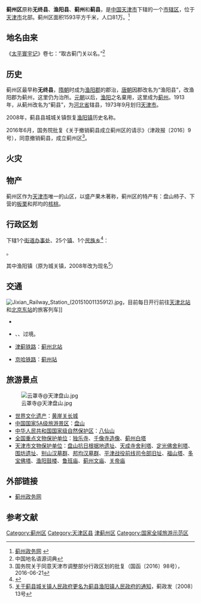 {{redirect|蓟州|唐代设立的蓟州|蓟州 (古代)}}
{{redirect|蓟县|春秋战国时期燕国地方|蓟县 (燕国)}}
{{Not|蓟城}}
{{Infobox China County
| county  =蓟州区
| Photo =日巗@盘山.jpg
| Photoname=蓟州区[[盘山_(天津)|盘山]]
| state = [[天津市|天津市]]
| seal =  
| map = ChinaTianjinJixian.png
| map size = 160 
| mapofstate=
| Pinyin   = Ji xian
| Belong = {{CHN}}[[天津市|天津市]]
| Types= 
| founded =
| seat = 
| officerTitle = 区委书记
| officer = [[贺亦农|贺亦农]]
| officerTitle2 = 区长
| officer2 = [[张建宇|张建宇]]
| area = 1593 [[km²|km²]]
| area land =  
| area water =  
| area percentage = 
| town = 
| subdistrict = 
| census yr = 
| pop =81万
| density =  
| GDP = 
| web = 
| post code= 301900
| phone code = 22
}}

'''蓟州区'''原称'''无终县'''、'''渔阳县'''、'''蓟州'''和'''蓟县'''，是[[中华人民共和国|中国]][[天津市|天津市]]下辖的一个[[市辖区|市辖区]]，位于[[天津市|天津市]]北部。蓟州区面积1593平方千米，人口81万。<ref>[http://www.tjjx.gov.cn/ 蓟州政务网] {{webarchive|url=https://web.archive.org/web/20070928034849/http://www.tjjx.gov.cn/ |date=2007-09-28 }}</ref>

==地名由来==
《[[太平寰宇记|太平寰宇记]]》卷七：“取古蓟门关以名。”<ref>中国地名语源词典</ref>

== 历史 ==
蓟州区最早称'''无终县'''，[[隋朝|隋朝]]时成为[[渔阳郡|渔阳郡]]的郡治，[[唐朝|唐朝]]因郡改名为“渔阳县”，改渔阳郡为蓟州，这里仍为治所。[[元朝|元朝]]以后，[[渔阳|渔阳]]之名棄用，这里成为[[蓟州|蓟州]]。1913年，从蓟州改名为“蓟县”，为[[河北省|河北省]]辖县，1973年9月划归[[天津市|天津市]]。

2008年，蓟县县城城关镇恢复[[渔阳镇|渔阳镇]]历史名称。

2016年6月，国务院批复《关于撤销蓟县成立蓟州区的请示》（津政报〔2016〕9号），同意撤销蓟县，成立蓟州区<ref>国务院关于同意天津市调整部分行政区划的批复（国函〔2016〕98号），2016-06-21</ref>。

==火灾==
{{main|天津蓟县莱德商厦火灾}}

== 物产 ==
蓟州区作为[[天津市|天津市]]唯一的山区，以盛产果木著称，蓟州区的特产有：盘山柿子、下营的[[板栗|板栗]]和邦均的[[核桃|核桃]]。

== 行政区划 ==
{{PAGENAMEBASE}}下辖1个[[街道办事处|街道办事处]]、25个[[行政建制镇|镇]]、1个[[民族乡|民族乡]]<ref>{{PRC admin/ref sgc|12/01/19}}</ref>：

{{PRC admin/children|12/01/19}}。

其中渔阳镇（原为城关镇，2008年改为现名<ref>[http://61.50.229.219/ConInfoParticular.jsp?id=142 关于蓟县城关镇人民政府更名为蓟县渔阳镇人民政府的通知]{{dead link|date=2018年4月 |bot=InternetArchiveBot |fix-attempted=yes }}，蓟政发〔2008〕13号</ref>）

== 交通 ==
[[File:Jixian_Railway_Station_(20151001135912).jpg|thumb]]，目前每日开行前往[[天津北站|天津北站]]和[[北京东站|北京东站]]的旅客列车]]
* {{China Expwy Name|S1|P=Tianjin}}
* {{中国国道名|102}}、{{中国国道名|230}}、{{中国国道名|233}}过境。
* {{rint|cn|rail}}[[津蓟铁路|津蓟铁路]]：[[蓟州北站|蓟州北站]]
* {{rint|cn|rail}}[[京哈铁路|京哈铁路]]：[[蓟州站|蓟州站]]

== 旅游景点 ==
{{see also|蓟州区各级文物保护单位列表}}
[[File:云罩寺@天津盘山.jpg|thumb]]
* [[世界文化遗产|世界文化遗产]]：[[黄崖关|黄崖关长城]]
* [[中国国家5A级旅游景区|中国国家5A级旅游景区]]：[[盘山_(天津)|盘山]]
* [[中华人民共和国国家级自然保护区|中华人民共和国国家级自然保护区]]：[[八仙山_(天津)|八仙山]]
* [[天津全国重点文物保护单位列表|全国重点文物保护单位]]：[[独乐寺|独乐寺]]、[[千像寺造像|千像寺造像]]、[[蓟州白塔|蓟州白塔]]
* [[天津市文物保护单位|天津市文物保护单位]]：[[盘山抗日根据地遗址|盘山抗日根据地遗址]]、[[天成寺舍利塔|天成寺舍利塔]]、[[定光佛舍利塔|定光佛舍利塔]]、[[围坊遗址|围坊遗址]]、[[别山汉墓群|别山汉墓群]]、[[邦均汉墓群|邦均汉墓群]]、[[平津战役前线司令部旧址|平津战役前线司令部旧址]]、[[福山塔|福山塔]]、[[多宝佛塔|多宝佛塔]]、[[渔阳鼓楼|渔阳鼓楼]]、[[蓟州鲁班庙|鲁班庙]]、[[蓟州文庙|蓟州文庙]]、[[蓟州关帝庙|关帝庙]]

== 外部链接 ==
* [https://web.archive.org/web/20070928034849/http://www.tjjx.gov.cn/ 蓟州政务网]

== 参考文献 ==
{{Wikisource|国务院关于同意天津市调整部分行政区划的批复 (2016年)|国务院关于同意天津市调整部分行政区划的批复}}
{{reflist}}

{{Geographic Location
 | 西北 = [[北京市|北京市]][[平谷区|平谷区]]
 | 北 = [[河北省|河北省]][[承德市|承德市]][[兴隆县|兴隆县]]
 | 東北 = [[河北省|河北省]][[唐山市|唐山市]][[遵化市|遵化市]]
 | 西 = [[河北省|河北省]][[廊坊市|廊坊市]][[三河市|三河市]]
 | 中央 = 蓟州
 | 東 = [[河北省|河北省]][[唐山市|唐山市]][[玉田县|玉田县]]
 | 西南 = [[河北省|河北省]][[廊坊市|廊坊市]][[香河县|香河县]]
 | 南 = [[宝坻区|宝坻区]]
 | 東南 = [[河北省|河北省]][[唐山市|唐山市]][[玉田县|玉田县]]
}}

{{蓟县行政区划}}
{{天津行政区划}}

[[Category:蓟州区|Category:蓟州区]]
[[Category:天津区县|Category:天津区县]]
[[Category:中国各直辖市县份|津蓟州区]]
[[Category:国家全域旅游示范区|Category:国家全域旅游示范区]]